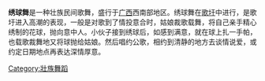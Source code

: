 '''绣球舞'''是一种壮族民间歌舞，盛行于[[广西|广西]]西南部地区。绣球舞在[[歌圩|歌圩]]中进行，是歌圩进入高潮的表现，一般是对歌到了情投意合时，姑娘裁歌载舞，将自己亲手精心绣制的花球，抛向意中人。小伙子接到绣球后，如感到满意，就在球上扎一手帕，也载歌裁舞地又将球抛给姑娘。然后唱约公歌，相约到清静的地方去谈情说爱，或约定日期地点再表达深情厚意。

[[Category:壯族舞蹈|Category:壯族舞蹈]]